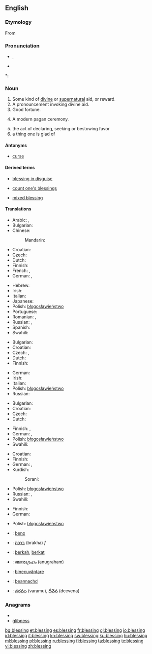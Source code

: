 ==English==

===Etymology===
From {{etyl|ang|en}} {{term|bletsung|lang=ang}}

===Pronunciation===
* {{IPA|/ˈbles.ɪŋ/}}, {{SAMPA|/"bles.IN/}}
* {{audio|en-us-blessing.ogg|Audio (US)}}

*: {{rhymes|ɛsɪŋ}}

===Noun===
{{en-noun}}

# Some kind of [[divine]] or [[supernatural]] aid, or reward.
# A pronouncement invoking divine aid.
# Good fortune.
# {{context|paganism}} A modern pagan ceremony.
# the act of declaring, seeking or bestowing favor
# a thing one is glad of

====Antonyms====
* [[curse]]

====Derived terms====
{{rel-top3|Terms derived from ''blessing''}}
* [[blessing in disguise]]
{{rel-mid3}}
* [[count one's blessings]]
{{rel-mid3}}
* [[mixed blessing]]
{{rel-bottom}}

====Translations====
{{trans-top|Some kind of divine or supernatural aid, or reward}}
* Arabic: {{t-|ar|بركة|f|tr=báraka}}, {{t|ar|نعمة|f|tr=ná3ma}}
* Bulgarian: {{t|bg|благословия|f}}
* Chinese:
*: Mandarin: {{t|cmn|祝福|tr=zhùfú|sc=Hani}}
* Croatian: {{t-|hr|blagoslov|m|alt=blȁgoslōv}}
* Czech: {{t-|cs|požehnání|n}}
* Dutch: {{t+|nl|zegen|f}}
* Finnish: {{t-|fi|siunaus}}
* French: {{t+|fr|bénédiction|f}}, {{t+|fr|grâce|f}}
* German: {{t+|de|Segen|m}}, {{t+|de|Segnung|f}}
{{trans-mid}}
* Hebrew: {{t+|he|ברכה|f|tr=brakha}}
* Irish: {{t-|ga|beannacht|f|xs=Irish}}
* Italian: {{t-|it|benedizione}}
* Japanese: {{t|ja|祝福|tr=しゅくふく, shukufuku}}
* Polish: [[błogosławieństwo]] {{n}}
* Portuguese: {{t+|pt|bênção|f}}
* Romanian: {{t|ro|binecuvântare|f}}, {{t|ro|benedicţiune|f}}
* Russian: {{t+|ru|благословение|n|tr=blagoslovénije}}, {{t+|ru|милость|f|tr=mílost'}}
* Spanish: {{t+|es|bendición|f}}
* Swahili: {{t+|sw|baraka|xs=Swahili}}
{{trans-bottom}}

{{trans-top|pronouncement invoking divine aid}}
* Bulgarian: {{t|bg|благословия|f}}
* Croatian: {{t-|hr|blagoslov|m|alt=blȁgoslōv}}
* Czech: {{t-|cs|požehnání|n}},  {{t|cs|žehnání|n}}
* Dutch: {{t-|nl|zegening|f}}
* Finnish: {{t-|fi|siunaus}}
{{trans-mid}}
* German: {{t+|de|Segnen}}
* Irish: {{t-|ga|beannacht|f|xs=Irish}}
* Italian: {{t-|it|benedizione}}
* Polish: [[błogosławieństwo]] {{n}}
* Russian: {{t+|ru|благословение|n|tr=blagoslovénije}}
{{trans-bottom}}

{{trans-top|Good fortune}}
* Bulgarian: {{t|bg|благодат|m}}
* Croatian: {{t-|hr|blagoslov|m|alt=blȁgoslōv}}
* Czech: {{t-|cs|požehnání|n}}
* Dutch: {{t+|nl|zegen|f}}
{{trans-mid}}
* Finnish: {{t+|fi|onni}}, {{t+|fi|tuuri}}
* German: {{t+|de|Segen|m}}, {{t+|de|Segnung|f}}
* Polish: [[błogosławieństwo]] {{n}}
* Swahili: {{t+|sw|baraka|xs=Swahili}}
{{trans-bottom}}

{{trans-top|(''paganism'') A modern pagan ceremony}}
{{trans-mid}}
{{trans-bottom}}

{{trans-top|act of declaring, seeking or bestowing favor}}
* Croatian: {{t-|hr|blagoslov|m|alt=blȁgoslōv}}
* Finnish: {{t-|fi|siunaus}}
* German: {{t+|de|Segnen|n}}, {{t+|de|Segnung|f}}
* Kurdish:
*: Sorani: {{t|ku|خێر|tr=xêr|sc=ku-Arab}}
{{trans-mid}}
* Polish: [[błogosławieństwo]] {{n}}
* Russian: {{t+|ru|благословение|n|tr=blagoslovénije}}, {{t+|ru|молитва|f|tr=molítva}}
* Swahili: {{t+|sw|baraka|xs=Swahili}}
{{trans-bottom}}

{{trans-top|thing one is glad of}}
* Finnish: {{t|fi|ilonaihe}}
* German: {{t+|de|Segen|m}}
{{trans-mid}}
* Polish: [[błogosławieństwo]] {{n}}
{{trans-bottom}}

{{checktrans-top}}
* {{ttbc|Esperanto}}: [[beno]]
* {{ttbc|Hebrew}}: [[ברכה]] (brakha) ''f''
* {{ttbc|Indonesian}}: [[berkah]], [[berkat]]
* {{ttbc|Malayalam}}: [[അനുഗ്രഹം]] (anugraham)
{{trans-mid}}
* {{ttbc|Romanian}}: [[binecuvântare]] {{f}}
* {{ttbc|Scottish Gaelic}}: [[beannachd]]
* {{ttbc|Telugu}}: [[వరము]] (varamu), [[దీవెన]] (deevena)
{{trans-bottom}}

===Anagrams===
* {{alphagram|begilnss}}
* [[glibness#English|glibness]]

[[bg:blessing]]
[[et:blessing]]
[[es:blessing]]
[[fr:blessing]]
[[gl:blessing]]
[[io:blessing]]
[[id:blessing]]
[[it:blessing]]
[[kn:blessing]]
[[sw:blessing]]
[[ku:blessing]]
[[hu:blessing]]
[[ml:blessing]]
[[pl:blessing]]
[[ru:blessing]]
[[fi:blessing]]
[[ta:blessing]]
[[te:blessing]]
[[vi:blessing]]
[[zh:blessing]]